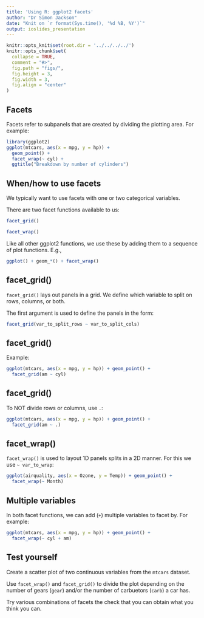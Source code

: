 ```yaml
---
title: 'Using R: ggplot2 facets'
author: "Dr Simon Jackson"
date: "Knit on `r format(Sys.time(), '%d %B, %Y')`"
output: ioslides_presentation
---
```


```r
knitr::opts_knit$set(root.dir = '../../../../')
knitr::opts_chunk$set(
  collapse = TRUE,
  comment = "#>",
  fig.path = "figs/",
  fig.height = 3,
  fig.width = 3,
  fig.align = "center"
)
```

## Facets

Facets refer to subpanels that are created by dividing the plotting area. For example:

```r
library(ggplot2)
ggplot(mtcars, aes(x = mpg, y = hp)) +
  geom_point() +
  facet_wrap(~ cyl) +
  ggtitle("Breakdown by number of cylinders")
```

## When/how to use facets

We typically want to use facets with one or two categorical variables.

There are two facet functions available to us:

```r
facet_grid()

facet_wrap()
```

Like all other ggplot2 functions, we use these by adding them to a sequence of plot functions. E.g.,

```r
ggplot() + geom_*() + facet_wrap()
```


## facet_grid()

`facet_grid()` lays out panels in a grid. We define which variable to split on rows, columns, or both.

The first argument is used to define the panels in the form:

```r
facet_grid(var_to_split_rows ~ var_to_split_cols)
```

## facet_grid()

Example:

```r
ggplot(mtcars, aes(x = mpg, y = hp)) + geom_point() +
  facet_grid(am ~ cyl)
```

## facet_grid()

To NOT divide rows or columns, use `.`:

```r
ggplot(mtcars, aes(x = mpg, y = hp)) + geom_point() +
  facet_grid(am ~ .)
```

## facet_wrap()

`facet_wrap()` is used to layout 1D panels splits in a 2D manner. For this we use `~ var_to_wrap`:

```r
ggplot(airquality, aes(x = Ozone, y = Temp)) + geom_point() +
  facet_wrap(~ Month)
```

## Multiple variables

In both facet functions, we can add (`+`) multiple variables to facet by. For example:

```r
ggplot(mtcars, aes(x = mpg, y = hp)) + geom_point() +
  facet_wrap(~ cyl + am)
```

## Test yourself

Create a scatter plot of two continuous variables from the `mtcars` dataset.

Use `facet_wrap()` and `facet_grid()` to divide the plot depending on the number of gears (`gear`) and/or the number of carbuetors (`carb`) a car has.

Try various combinations of facets the check that you can obtain what you think you can.
